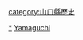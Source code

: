 {{Template:Category:日本都道府縣的行政區劃 (廢除)|山口縣}}

[[Category:山口縣的市町村|*]]
[[category:山口縣歷史|category:山口縣歷史]]
[[Category:日本已廢除的市町村|Yamaguchi]]